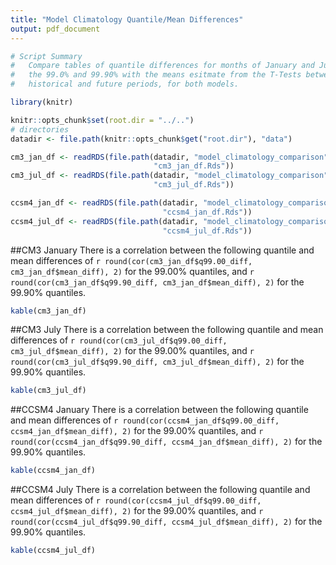 ```yaml
---
title: "Model Climatology Quantile/Mean Differences"
output: pdf_document
---
```


```r
# Script Summary
#   Compare tables of quantile differences for months of January and July for
#   the 99.0% and 99.90% with the means esitmate from the T-Tests between
#   historical and future periods, for both models.

library(knitr)

knitr::opts_chunk$set(root.dir = "../..")
# directories
datadir <- file.path(knitr::opts_chunk$get("root.dir"), "data")

cm3_jan_df <- readRDS(file.path(datadir, "model_climatology_comparison",
                                "cm3_jan_df.Rds"))
cm3_jul_df <- readRDS(file.path(datadir, "model_climatology_comparison",
                                "cm3_jul_df.Rds"))

ccsm4_jan_df <- readRDS(file.path(datadir, "model_climatology_comparison",
                                  "ccsm4_jan_df.Rds"))
ccsm4_jul_df <- readRDS(file.path(datadir, "model_climatology_comparison",
                                  "ccsm4_jul_df.Rds"))
```

##CM3 January
There is a correlation between the following quantile and mean differences of `r round(cor(cm3_jan_df$q99.00_diff, cm3_jan_df$mean_diff), 2)` for the 99.00% quantiles, and `r round(cor(cm3_jan_df$q99.90_diff, cm3_jan_df$mean_diff), 2)` for the 99.90% quantiles. 
```r
kable(cm3_jan_df)
```

##CM3 July
There is a correlation between the following quantile and mean differences of `r round(cor(cm3_jul_df$q99.00_diff, cm3_jul_df$mean_diff), 2)` for the 99.00% quantiles, and `r round(cor(cm3_jul_df$q99.90_diff, cm3_jul_df$mean_diff), 2)` for the 99.90% quantiles. 
```r
kable(cm3_jul_df)
```

##CCSM4 January
There is a correlation between the following quantile and mean differences of `r round(cor(ccsm4_jan_df$q99.00_diff, ccsm4_jan_df$mean_diff), 2)` for the 99.00% quantiles, and `r round(cor(ccsm4_jan_df$q99.90_diff, ccsm4_jan_df$mean_diff), 2)` for the 99.90% quantiles. 
```r
kable(ccsm4_jan_df)
```

##CCSM4 July
There is a correlation between the following quantile and mean differences of `r round(cor(ccsm4_jul_df$q99.00_diff, ccsm4_jul_df$mean_diff), 2)` for the 99.00% quantiles, and `r round(cor(ccsm4_jul_df$q99.90_diff, ccsm4_jul_df$mean_diff), 2)` for the 99.90% quantiles. 
```r
kable(ccsm4_jul_df)
```
